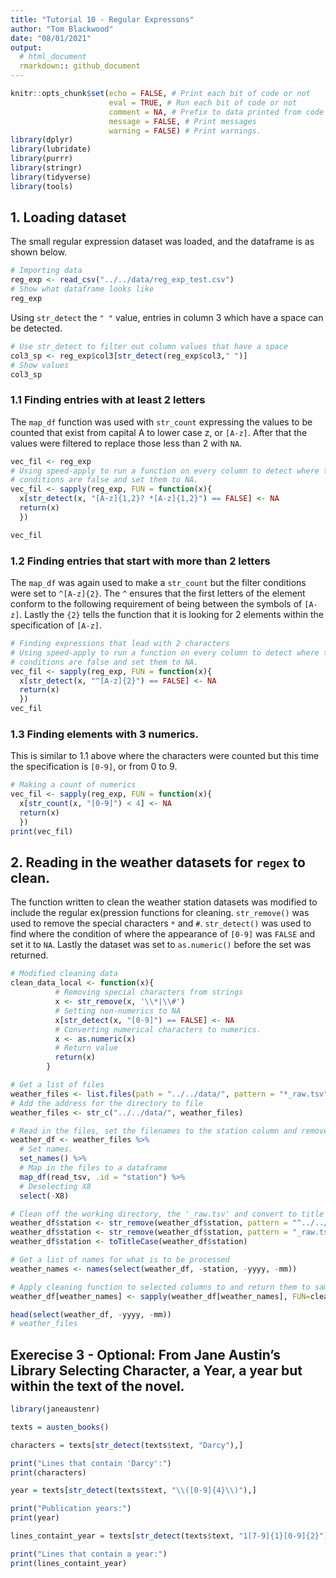 ```yaml
---
title: "Tutorial 10 - Regular Expressons"
author: "Tom Blackwood"
date: "08/01/2021"
output: 
  # html_document
  rmarkdown:: github_document
---
```


```r
knitr::opts_chunk$set(echo = FALSE, # Print each bit of code or not
                      eval = TRUE, # Run each bit of code or not
                      comment = NA, # Prefix to data printed from code
                      message = FALSE, # Print messages
                      warning = FALSE) # Print warnings.
library(dplyr)
library(lubridate)
library(purrr)
library(stringr)
library(tidyverse)
library(tools)
```

## 1. Loading dataset

The small regular expression dataset was loaded, and the dataframe is as shown below.

```r
# Importing data
reg_exp <- read_csv("../../data/reg_exp_test.csv")
# Show what dataframe looks like
reg_exp
```

Using `str_detect` the `" "` value, entries in column 3 which have a space can be detected.  

```r
# Use str_detect to filter out column values that have a space
col3_sp <- reg_exp$col3[str_detect(reg_exp$col3," ")]
# Show values
col3_sp
```
### 1.1 Finding entries with at least 2 letters

The `map_df` function was used with `str_count` expressing the values to be counted that exist from capital A to lower case z, or `[A-z]`. After that the values were filtered to replace those less than 2 with `NA`.

```r

vec_fil <- reg_exp
# Using speed-apply to run a function on every column to detect where the
# conditions are false and set them to NA.
vec_fil <- sapply(reg_exp, FUN = function(x){
  x[str_detect(x, "[A-z]{1,2}? *[A-z]{1,2}") == FALSE] <- NA
  return(x)
  })

vec_fil
```
### 1.2 Finding entries that start with more than 2 letters

The `map_df` was again used to make a `str_count` but the filter conditions were set to `^[A-z]{2}`. The `^` ensures that the first letters of the element conform to the following requirement of being between the symbols of `[A-z]`. Lastly the `{2}` tells the function that it is looking for 2 elements within the specification of `[A-z]`.

```r
# Finding expressions that lead with 2 characters
# Using speed-apply to run a function on every column to detect where the
# conditions are false and set them to NA.
vec_fil <- sapply(reg_exp, FUN = function(x){
  x[str_detect(x, "^[A-z]{2}") == FALSE] <- NA
  return(x)
  })
vec_fil

```
### 1.3 Finding elements with 3 numerics.

This is similar to 1.1 above where the characters were counted but this time the specification is `[0-9]`, or from 0 to 9.

```r
# Making a count of numerics
vec_fil <- sapply(reg_exp, FUN = function(x){
  x[str_count(x, "[0-9]") < 4] <- NA
  return(x)
  })
print(vec_fil)

```

## 2. Reading in the weather datasets for `regex` to clean.

The function written to clean the weather station datasets was modified to include the regular ex(pression functions for cleaning. `str_remove()` was used to remove the special characters `*` and `#`. `str_detect()` was used to find where the condition of where the appearance of `[0-9]` was `FALSE` and set it to `NA`. Lastly the dataset was set to `as.numeric()` before the set was returned.

```r

# Modified cleaning data
clean_data_local <- function(x){
          # Removing special characters from strings
          x <- str_remove(x, '\\*|\\#')
          # Setting non-numerics to NA
          x[str_detect(x, "[0-9]") == FALSE] <- NA
          # Converting numerical characters to numerics.
          x <- as.numeric(x)
          # Return value
          return(x)
        }

# Get a list of files
weather_files <- list.files(path = "../../data/", pattern = "*_raw.tsv")
# Add the address for the directory to file
weather_files <- str_c("../../data/", weather_files)

# Read in the files, set the filenames to the station column and remove X8
weather_df <- weather_files %>%
  # Set names.
  set_names() %>%
  # Map in the files to a dataframe
  map_df(read_tsv, .id = "station") %>%
  # Deselecting X8
  select(-X8)

# Clean off the working directory, the '_raw.tsv' and convert to title case
weather_df$station <- str_remove(weather_df$station, pattern = "^../../data/")
weather_df$station <- str_remove(weather_df$station, pattern = "_raw.tsv$")
weather_df$station <- toTitleCase(weather_df$station)

# Get a list of names for what is to be processed
weather_names <- names(select(weather_df, -station, -yyyy, -mm))

# Apply cleaning function to selected columns to and return them to same columns
weather_df[weather_names] <- sapply(weather_df[weather_names], FUN=clean_data_local)

head(select(weather_df, -yyyy, -mm))
# weather_files
```
## Exerecise 3 - Optional: From Jane Austin's Library Selecting Character, a Year, a year but within the text of the novel.
```r
library(janeaustenr)

texts = austen_books()

characters = texts[str_detect(texts$text, "Darcy"),]

print("Lines that contain 'Darcy':")
print(characters)

year = texts[str_detect(texts$text, "\\([0-9]{4}\\)"),]

print("Publication years:")
print(year)

lines_containt_year = texts[str_detect(texts$text, "1[7-9]{1}[0-9]{2}"),]

print("Lines that contain a year:")
print(lines_containt_year)

```
